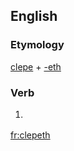 ==English==

===Etymology===
[[clepe]] + [[-eth]]

===Verb===
{{head|en|verb form}}

# {{context|obsolete|lang=en}} {{en-third-person singular of|clepe}}

[[fr:clepeth]]